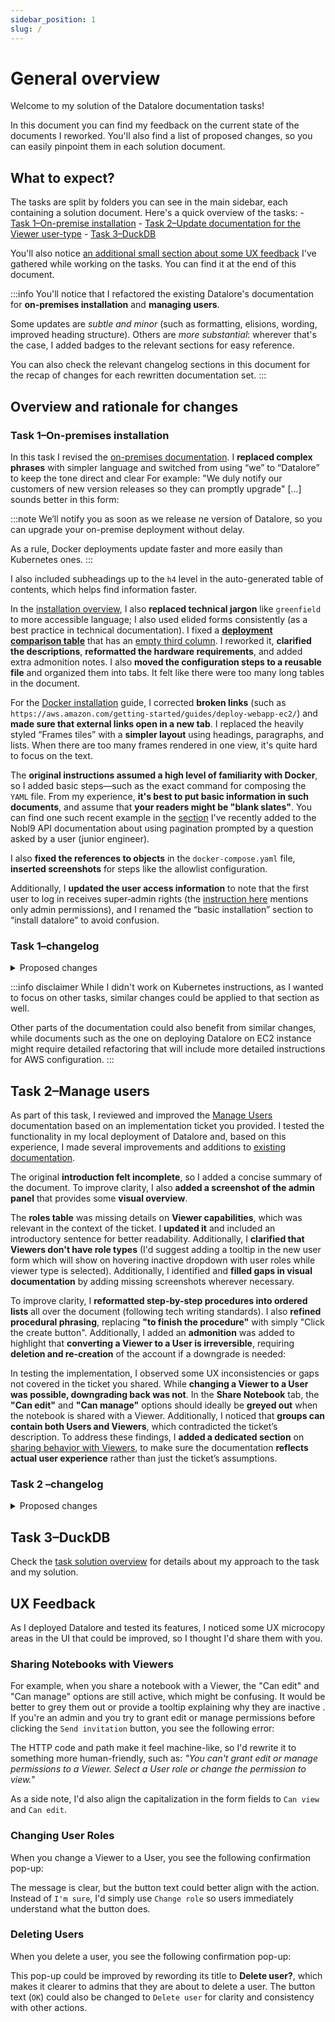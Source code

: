 ```yaml
---
sidebar_position: 1
slug: /
---
```


# General overview

Welcome to my solution of the Datalore documentation tasks!

In this document you can find my feedback on the current state of the documents I reworked. You'll also find a list of proposed changes, so you can easily pinpoint them in each solution document.

## What to expect?

The tasks are split by folders you can see in the main sidebar, each containing a solution document. Here's a quick overview of the tasks:
    - [Task 1–On-premise installation](/datalore/task-1)
    - [Task 2–Update documentation for the Viewer user-type](/datalore/task-2)
    - [Task 3–DuckDB](/datalore/task-3)

You'll also notice [an additional small section about some UX feedback](/datalore/#ux-feedback) I've gathered while working on the tasks. You can find it at the end of this document.

:::info
You'll notice that I refactored the existing Datalore's documentation for **on-premises installation** and **managing users**.

Some updates are *subtle and minor* (such as formatting, elisions, wording, improved heading structure). Others are *more substantial*: wherever that's the case, I added <MajorUpdate/> badges to the relevant sections for easy reference.

You can also check the relevant changelog sections in this document for the recap of changes for each rewritten documentation set.
:::

## Overview and rationale for changes

### Task 1–On-premises installation

In this task I revised the [on-premises documentation](/datalore/task-1/). I **replaced complex phrases** with simpler language and switched from using “we” to “Datalore” to keep the tone direct and clear For example: "We duly notify our customers of new version releases so they can promptly upgrade" [...] sounds better in this form:

:::note
We’ll notify you as soon as we release ne version of Datalore, so you can upgrade your on-premise deployment without delay.

As a rule, Docker deployments update faster and more easily than Kubernetes ones.
:::

I also included subheadings up to the `h4` level in the auto-generated table of contents, which helps find information faster.

In the [installation overview](/datalore/task-1/), I also **replaced technical jargon** like `greenfield` to more accessible language; I also used elided forms consistently (as a best practice in technical documentation). I fixed a [**deployment comparison table**](/datalore/task-1/#set-up-infrastructure--choose-an-installation-method-) that has an [empty third column](https://www.jetbrains.com/help/datalore/datalore-on-premises.html#installation-process-overview). I reworked it, **clarified the descriptions**, **reformatted the hardware requirements**, and added extra admonition notes. I also **moved the configuration steps to a reusable file** and organized them into tabs. It felt like there were too many long tables in the document.

For the [Docker installation](/datalore/task-1/docker) guide, I corrected **broken links** (such as `https://aws.amazon.com/getting-started/guides/deploy-webapp-ec2/`) and **made sure that external links open in a new tab**. I replaced the heavily styled “Frames tiles” with a **simpler layout** using headings, paragraphs, and lists. When there are too many frames rendered in one view, it's quite hard to focus on the text.

The **original instructions assumed a high level of familiarity with Docker**, so I added basic steps—such as the exact command for composing the `YAML` file. From my experience, **it's best to put basic information in such documents**, and assume that **your readers might be "blank slates"**. You can find one such recent example in the [section](https://docs.nobl9.com/api/slo-v2#tag/SLO/paths/~1slos/get) I've recently added to the Nobl9 API documentation about using pagination prompted by a question asked by a user (junior engineer).

I also **fixed the references to objects** in the `docker-compose.yaml` file, **inserted screenshots** for steps like the allowlist configuration.

Additionally, I **updated the user access information** to note that the first user to log in receives super‑admin rights (the [instruction here](https://www.jetbrains.com/help/datalore/install-datalore-on-premises-using-docker.html#-ov5yay_37) mentions only admin permissions), and I renamed the “basic installation” section to “install datalore” to avoid confusion.

### Task 1–changelog

<details>
    <summary>Proposed changes</summary>

**General changes**
- Refactored bulky wording for clarity
- Replaced "we" with "Datalore"
- Added a table of contents with subheadings up to h4
- Added tags

**Installation Overview**
- Replaced jargon with simpler terms
- Fixed a broken table by recoding it, simplifying descriptions, and reformatting hardware requirements
- Moved configuration steps to a reusable file and organized them into separate tabs for optional and required settings

**Docker Installation**
- Fixed broken links and ensured all have the `target="_blank"` attribute
- Replaced styled frames with simple headings, paragraphs, and lists
- Added basic command details for composing the YAML file and clarified instructions
- Corrected YAML references in the `docker-compose.yaml` file
- Added screenshots for allowlist configuration
- Included instructions for testing the deployment locally
- Updated user role information to indicate the first user gets super-admin rights
- Renamed "basic installation" to "install datalore"

</details>

:::info disclaimer
While I didn't work on Kubernetes instructions, as I wanted to focus on other tasks, similar changes could be applied to that section as well.

Other parts of the documentation could also benefit from similar changes, while documents such as the one on deploying Datalore on EC2 instance might require detailed refactoring that will include more detailed instructions for AWS configuration.
:::

## Task 2–Manage users

As part of this task, I  reviewed and improved the [Manage Users](https://www.jetbrains.com/help/datalore/manage-users.html#i7dhuxw_1) documentation based on an implementation ticket you provided. I tested the functionality in my local deployment of Datalore and, based on this experience, I made several improvements and additions to [existing documentation](/datalore/task-2/).

The original **introduction felt incomplete**, so I added a concise summary of the document. To improve clarity, I also **added a screenshot of the admin panel** that provides some **visual overview**.

The **roles table** was missing details on **Viewer capabilities**, which was relevant in the context of the ticket. I **updated it** and included an introductory sentence for better readability. Additionally, I **clarified that Viewers don't have role types** (I'd suggest adding a tooltip in the new user form which will show on hovering inactive dropdown with user roles while viewer type is selected). Additionally, I identified and **filled gaps in visual documentation** by adding missing screenshots wherever necessary.

To improve clarity, I **reformatted step-by-step procedures into ordered lists** all over the document (following tech writing standards). I also **refined procedural phrasing**, replacing **"to finish the procedure"** with simply "Click the create button". Additionally, I added an **admonition** was added to highlight that **converting a Viewer to a User is irreversible**, requiring **deletion and re-creation** of the account if a downgrade is needed:

In testing the implementation, I observed some UX inconsistencies or gaps not covered in the ticket you shared. While **changing a Viewer to a User was possible, downgrading back was not**. In the **Share Notebook** tab, the **"Can edit"** and **"Can manage"** options should ideally be **greyed out** when the notebook is shared with a Viewer. Additionally, I noticed that **groups can contain both Users and Viewers**, which contradicted the ticket’s description. To address these findings, I **added a dedicated section** on [sharing behavior with Viewers](/datalore/task-2/#managing-and-sharing-resources-with-viewers), to make sure the documentation **reflects actual user experience** rather than just the ticket’s assumptions.

### Task 2 –changelog

<details>
    <summary>Proposed changes</summary>

- Refined introduction into a one-sentence summary
- Added a screenshot of the admin panel for visual clarity
- Reformatted step-by-step procedures into ordered lists
- Improved procedural phrasing for clarity
- Updated roles table to include Viewer capabilities
- Clarified that Viewers don’t have role types
- Added an admonition about irreversible Viewer-to-User change
- Added missing screenshots for better visual documentation
- Created a dedicated section on sharing behavior with Viewers
- Noted that downgrading a User back to a Viewer isn't possible
- Identified that groups can contain both Users and Viewers
- Added tags

</details>

## Task 3–DuckDB

Check the [task solution overview](/datalore/task-3/) for details about my approach to the task and my solution.

## UX Feedback

As I deployed Datalore and tested its features, I noticed some UX microcopy areas in the UI that could be improved, so I thought I'd share them with you.

### Sharing Notebooks with Viewers

For example, when you share a notebook with a Viewer, the "Can edit" and "Can manage" options are still active, which might be confusing. It would be better to grey them out or provide a tooltip explaining why they are inactive . If you're an admin and you try to grant edit or manage permissions before clicking the `Send invitation` button, you see the following error:

<Zoom src="/datalore/img/ux/ux-1.png" width="40%" alt="Error message when trying to grant edit or manage permissions to a Viewer"/>

The HTTP code and path make it feel machine-like, so I'd rewrite it to something more human-friendly, such as: *"You can't grant edit or manage permissions to a Viewer. Select a User role or change the permission to view."*

As a side note, I'd also align the capitalization in the form fields to `Can view` and `Can edit`.

### Changing User Roles

When you change a Viewer to a User, you see the following confirmation pop-up:

<Zoom src="/datalore/img/ux/ux-2.png" width="40%" alt="Confirmation pop-up when changing a Viewer to a User"/>

The message is clear, but the button text could better align with the action. Instead of `I'm sure`, I'd simply use `Change role` so users immediately understand what the button does.

### Deleting Users

When you delete a user, you see the following confirmation pop-up:

<Zoom src="/datalore/img/ux/ux-3.png" width="40%" alt="Confirmation pop-up when deleting a user"/>

This pop-up could be improved by rewording its title to **Delete user?**, which makes it clearer to admins that they are about to delete a user. The button text (`OK`) could also be changed to `Delete user` for clarity and consistency with other actions.